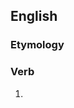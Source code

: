 ==English==

===Etymology===
{{suffix|en|flourish|est|nocat=1}}

===Verb===
{{head|en|verb form}}

# {{en-archaic second-person singular of|flourish|lang=en}}